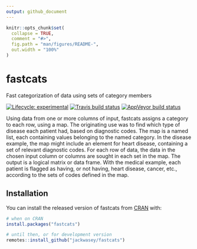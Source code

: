 ```yaml
---
output: github_document
---
```


<!-- README.md is generated from README.Rmd. Please edit that file -->

```r
knitr::opts_chunk$set(
  collapse = TRUE,
  comment = "#>",
  fig.path = "man/figures/README-",
  out.width = "100%"
)
```

# fastcats

Fast categorization of data using sets of category members


<!-- badges: start -->
[![Lifecycle: experimental](https://img.shields.io/badge/lifecycle-experimental-orange.svg)](https://www.tidyverse.org/lifecycle/#experimental)
[![Travis build status](https://travis-ci.com/jackwasey/fastcats.svg?branch=master)](https://travis-ci.com/jackwasey/fastcats)
[![AppVeyor build status](https://ci.appveyor.com/api/projects/status/github/jackwasey/fastcats?branch=master&svg=true)](https://ci.appveyor.com/project/jackwasey/fastcats)
<!-- badges: end -->

Using data from one or more columns of input, fastcats assigns a category to each row, using a map. The originating use was to find which type of disease each patient had, based on diagnostic codes. The map is a named list, each containing values belonging to the named category. In the disease example, the map might include an element for heart disease, containing a set of relevant diagnostic codes. For each row of data, the data in the chosen input column or columns are sought in each set in the map. The output is a logical matrix or data frame. With the medical example, each patient is flagged as having, or not having, heart disease, cancer, etc., according to the sets of codes defined in the map.

## Installation

You can install the released version of fastcats from [CRAN](https://CRAN.R-project.org) with:

``` r
# when on CRAN
install.packages("fastcats")

# until then, or for development version
remotes::install_github("jackwasey/fastcats")
```

